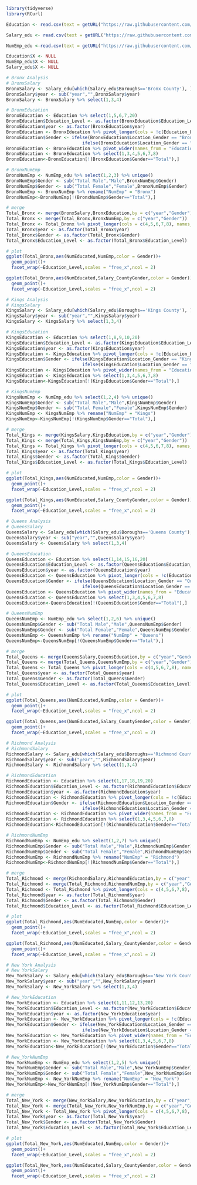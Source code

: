 ```r
library(tidyverse)
library(RCurl)

Education <- read.csv(text = getURL("https://raw.githubusercontent.com/tracy3057/STAT5702_NYC_Employment_Analysis/main/DataPreprocessing/Data/education/Education.csv"))

Salary_edu <- read.csv(text = getURL("https://raw.githubusercontent.com/tracy3057/STAT5702_NYC_Employment_Analysis/main/DataPreprocessing/Data/education/salary_edu.csv"))

NumEmp_edu <-read.csv(text = getURL("https://raw.githubusercontent.com/tracy3057/STAT5702_NYC_Employment_Analysis/main/DataPreprocessing/Data/NumEmp/numemp_sum_races_combined.csv"))

Education$X <- NULL
NumEmp_edu$X <- NULL
Salary_edu$X <- NULL
```

```r
# Bronx Analysis
# BronxSalary
BronxSalary <- Salary_edu[which(Salary_edu$Boroughs=='Bronx County'), ]
BronxSalary$year <- sub("year","",BronxSalary$year)
BronxSalary <- BronxSalary %>% select(1,3,4)

# BronxEducation
BronxEducation <- Education %>% select(1,5,6,7,20)
BronxEducation$Education_Level <- as.factor(BronxEducation$Education_Level)
BronxEducation$year <- as.factor(BronxEducation$year)
BronxEducation <- BronxEducation %>% pivot_longer(cols = !c(Education_Level,year),names_to = "Location_Gender", values_to = "count")
BronxEducation$Gender <- ifelse(BronxEducation$Location_Gender == "Bronx.County..Total", "Total", 
                             ifelse(BronxEducation$Location_Gender == "Bronx.County..Female", "Female", "Male"))
BronxEducation <- BronxEducation %>% pivot_wider(names_from = "Education_Level", values_from = "count")
BronxEducation <- BronxEducation %>% select(1,3,4,5,6,7,8)
BronxEducation<-BronxEducation[!(BronxEducation$Gender=="Total"),]

# BronxNumEmp
BronxNumEmp <- NumEmp_edu %>% select(1,2,3) %>% unique()
BronxNumEmp$Gender <- sub("Total Male","Male",BronxNumEmp$Gender)
BronxNumEmp$Gender <- sub("Total Female","Female",BronxNumEmp$Gender)
BronxNumEmp <- BronxNumEmp %>% rename("NumEmp" = "Bronx")
BronxNumEmp<-BronxNumEmp[!(BronxNumEmp$Gender=="Total"),]

# merge
Total_Bronx <- merge(BronxSalary,BronxEducation,by = c("year","Gender"))
Total_Bronx <- merge(Total_Bronx,BronxNumEmp,by = c("year","Gender"))
Total_Bronx <- Total_Bronx %>% pivot_longer(cols = c(4,5,6,7,8), names_to = "Education_Level",values_to = "NumEducated")
Total_Bronx$year <- as.factor(Total_Bronx$year)
Total_Bronx$Gender <- as.factor(Total_Bronx$Gender)
Total_Bronx$Education_Level <- as.factor(Total_Bronx$Education_Level)

# plot
ggplot(Total_Bronx,aes(NumEducated,NumEmp,color = Gender))+
  geom_point()+
  facet_wrap(~Education_Level,scales = "free_x",ncol = 2)

ggplot(Total_Bronx,aes(NumEducated,Salary_CountyGender,color = Gender))+
  geom_point()+
  facet_wrap(~Education_Level,scales = "free_x",ncol = 2)
```

```r
# Kings Analysis
# KingsSalary
KingsSalary <- Salary_edu[which(Salary_edu$Boroughs=='Kings County'), ]
KingsSalary$year <- sub("year","",KingsSalary$year)
KingsSalary <- KingsSalary %>% select(1,3,4)

# KingsEducation
KingsEducation <- Education %>% select(1,8,9,10,20)
KingsEducation$Education_Level <- as.factor(KingsEducation$Education_Level)
KingsEducation$year <- as.factor(KingsEducation$year)
KingsEducation <- KingsEducation %>% pivot_longer(cols = !c(Education_Level,year),names_to = "Location_Gender", values_to = "count")
KingsEducation$Gender <- ifelse(KingsEducation$Location_Gender == "Kings.County..Total", "Total", 
                             ifelse(KingsEducation$Location_Gender == "Kings.County..Female", "Female", "Male"))
KingsEducation <- KingsEducation %>% pivot_wider(names_from = "Education_Level", values_from = "count")
KingsEducation <- KingsEducation %>% select(1,3,4,5,6,7,8)
KingsEducation<-KingsEducation[!(KingsEducation$Gender=="Total"),]

# KingsNumEmp
KingsNumEmp <- NumEmp_edu %>% select(1,2,4) %>% unique()
KingsNumEmp$Gender <- sub("Total Male","Male",KingsNumEmp$Gender)
KingsNumEmp$Gender <- sub("Total Female","Female",KingsNumEmp$Gender)
KingsNumEmp <- KingsNumEmp %>% rename("NumEmp" = "Kings")
KingsNumEmp<-KingsNumEmp[!(KingsNumEmp$Gender=="Total"),]

# merge
Total_Kings <- merge(KingsSalary,KingsEducation,by = c("year","Gender"))
Total_Kings <- merge(Total_Kings,KingsNumEmp,by = c("year","Gender"))
Total_Kings <- Total_Kings %>% pivot_longer(cols = c(4,5,6,7,8), names_to = "Education_Level",values_to = "NumEducated")
Total_Kings$year <- as.factor(Total_Kings$year)
Total_Kings$Gender <- as.factor(Total_Kings$Gender)
Total_Kings$Education_Level <- as.factor(Total_Kings$Education_Level)

# plot
ggplot(Total_Kings,aes(NumEducated,NumEmp,color = Gender))+
  geom_point()+
  facet_wrap(~Education_Level,scales = "free_x",ncol = 2)

ggplot(Total_Kings,aes(NumEducated,Salary_CountyGender,color = Gender))+
  geom_point()+
  facet_wrap(~Education_Level,scales = "free_x",ncol = 2)
```

```r
# Queens Analysis
# QueensSalary
QueensSalary <- Salary_edu[which(Salary_edu$Boroughs=='Queens County'), ]
QueensSalary$year <- sub("year","",QueensSalary$year)
QueensSalary <- QueensSalary %>% select(1,3,4)

# QueensEducation
QueensEducation <- Education %>% select(1,14,15,16,20)
QueensEducation$Education_Level <- as.factor(QueensEducation$Education_Level)
QueensEducation$year <- as.factor(QueensEducation$year)
QueensEducation <- QueensEducation %>% pivot_longer(cols = !c(Education_Level,year),names_to = "Location_Gender", values_to = "count")
QueensEducation$Gender <- ifelse(QueensEducation$Location_Gender == "Queens.County..Total", "Total", 
                             ifelse(QueensEducation$Location_Gender == "Queens.County..Female", "Female", "Male"))
QueensEducation <- QueensEducation %>% pivot_wider(names_from = "Education_Level", values_from = "count")
QueensEducation <- QueensEducation %>% select(1,3,4,5,6,7,8)
QueensEducation<-QueensEducation[!(QueensEducation$Gender=="Total"),]

# QueensNumEmp
QueensNumEmp <- NumEmp_edu %>% select(1,2,6) %>% unique()
QueensNumEmp$Gender <- sub("Total Male","Male",QueensNumEmp$Gender)
QueensNumEmp$Gender <- sub("Total Female","Female",QueensNumEmp$Gender)
QueensNumEmp <- QueensNumEmp %>% rename("NumEmp" = "Queens")
QueensNumEmp<-QueensNumEmp[!(QueensNumEmp$Gender=="Total"),]

# merge
Total_Queens <- merge(QueensSalary,QueensEducation,by = c("year","Gender"))
Total_Queens <- merge(Total_Queens,QueensNumEmp,by = c("year","Gender"))
Total_Queens <- Total_Queens %>% pivot_longer(cols = c(4,5,6,7,8), names_to = "Education_Level",values_to = "NumEducated")
Total_Queens$year <- as.factor(Total_Queens$year)
Total_Queens$Gender <- as.factor(Total_Queens$Gender)
Total_Queens$Education_Level <- as.factor(Total_Queens$Education_Level)

# plot
ggplot(Total_Queens,aes(NumEducated,NumEmp,color = Gender))+
  geom_point()+
  facet_wrap(~Education_Level,scales = "free_x",ncol = 2)

ggplot(Total_Queens,aes(NumEducated,Salary_CountyGender,color = Gender))+
  geom_point()+
  facet_wrap(~Education_Level,scales = "free_x",ncol = 2)
```
```r
# Richmond Analysis
# RichmondSalary
RichmondSalary <- Salary_edu[which(Salary_edu$Boroughs=='Richmond County'), ]
RichmondSalary$year <- sub("year","",RichmondSalary$year)
RichmondSalary <- RichmondSalary %>% select(1,3,4)

# RichmondEducation
RichmondEducation <- Education %>% select(1,17,18,19,20)
RichmondEducation$Education_Level <- as.factor(RichmondEducation$Education_Level)
RichmondEducation$year <- as.factor(RichmondEducation$year)
RichmondEducation <- RichmondEducation %>% pivot_longer(cols = !c(Education_Level,year),names_to = "Location_Gender", values_to = "count")
RichmondEducation$Gender <- ifelse(RichmondEducation$Location_Gender == "Richmond.County..Total", "Total", 
                             ifelse(RichmondEducation$Location_Gender == "Richmond.County..Female", "Female", "Male"))
RichmondEducation <- RichmondEducation %>% pivot_wider(names_from = "Education_Level", values_from = "count")
RichmondEducation <- RichmondEducation %>% select(1,3,4,5,6,7,8)
RichmondEducation<-RichmondEducation[!(RichmondEducation$Gender=="Total"),]

# RichmondNumEmp
RichmondNumEmp <- NumEmp_edu %>% select(1,2,7) %>% unique()
RichmondNumEmp$Gender <- sub("Total Male","Male",RichmondNumEmp$Gender)
RichmondNumEmp$Gender <- sub("Total Female","Female",RichmondNumEmp$Gender)
RichmondNumEmp <- RichmondNumEmp %>% rename("NumEmp" = "Richmond")
RichmondNumEmp<-RichmondNumEmp[!(RichmondNumEmp$Gender=="Total"),]

# merge
Total_Richmond <- merge(RichmondSalary,RichmondEducation,by = c("year","Gender"))
Total_Richmond <- merge(Total_Richmond,RichmondNumEmp,by = c("year","Gender"))
Total_Richmond <- Total_Richmond %>% pivot_longer(cols = c(4,5,6,7,8), names_to = "Education_Level",values_to = "NumEducated")
Total_Richmond$year <- as.factor(Total_Richmond$year)
Total_Richmond$Gender <- as.factor(Total_Richmond$Gender)
Total_Richmond$Education_Level <- as.factor(Total_Richmond$Education_Level)

# plot
ggplot(Total_Richmond,aes(NumEducated,NumEmp,color = Gender))+
  geom_point()+
  facet_wrap(~Education_Level,scales = "free_x",ncol = 2)

ggplot(Total_Richmond,aes(NumEducated,Salary_CountyGender,color = Gender))+
  geom_point()+
  facet_wrap(~Education_Level,scales = "free_x",ncol = 2)
```
```r
# New York Analysis
# New YorkSalary
New_YorkSalary <- Salary_edu[which(Salary_edu$Boroughs=='New York County'), ]
New_YorkSalary$year <- sub("year","",New_YorkSalary$year)
New_YorkSalary <- New_YorkSalary %>% select(1,3,4)

# New_YorkEducation
New_YorkEducation <- Education %>% select(1,11,12,13,20)
New_YorkEducation$Education_Level <- as.factor(New_YorkEducation$Education_Level)
New_YorkEducation$year <- as.factor(New_YorkEducation$year)
New_YorkEducation <- New_YorkEducation %>% pivot_longer(cols = !c(Education_Level,year),names_to = "Location_Gender", values_to = "count")
New_YorkEducation$Gender <- ifelse(New_YorkEducation$Location_Gender == "New.York.County..Total", "Total", 
                             ifelse(New_YorkEducation$Location_Gender == "New.York.County..Female", "Female", "Male"))
New_YorkEducation <- New_YorkEducation %>% pivot_wider(names_from = "Education_Level", values_from = "count")
New_YorkEducation <- New_YorkEducation %>% select(1,3,4,5,6,7,8)
New_YorkEducation<-New_YorkEducation[!(New_YorkEducation$Gender=="Total"),]

# New_YorkNumEmp
New_YorkNumEmp <- NumEmp_edu %>% select(1,2,5) %>% unique()
New_YorkNumEmp$Gender <- sub("Total Male","Male",New_YorkNumEmp$Gender)
New_YorkNumEmp$Gender <- sub("Total Female","Female",New_YorkNumEmp$Gender)
New_YorkNumEmp <- New_YorkNumEmp %>% rename("NumEmp" = "New_York")
New_YorkNumEmp<-New_YorkNumEmp[!(New_YorkNumEmp$Gender=="Total"),]

# merge
Total_New_York <- merge(New_YorkSalary,New_YorkEducation,by = c("year","Gender"))
Total_New_York <- merge(Total_New_York,New_YorkNumEmp,by = c("year","Gender"))
Total_New_York <- Total_New_York %>% pivot_longer(cols = c(4,5,6,7,8), names_to = "Education_Level",values_to = "NumEducated")
Total_New_York$year <- as.factor(Total_New_York$year)
Total_New_York$Gender <- as.factor(Total_New_York$Gender)
Total_New_York$Education_Level <- as.factor(Total_New_York$Education_Level)

# plot
ggplot(Total_New_York,aes(NumEducated,NumEmp,color = Gender))+
  geom_point()+
  facet_wrap(~Education_Level,scales = "free_x",ncol = 2)

ggplot(Total_New_York,aes(NumEducated,Salary_CountyGender,color = Gender))+
  geom_point()+
  facet_wrap(~Education_Level,scales = "free_x",ncol = 2)
```

